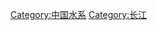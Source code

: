 {{Catnav|頁面分類|地理|各國地理|中国地理|中国水体}}
{{Commonscat|Chang Jiang Basin}}
{{Catmore|长江}}

[[Category:中国水系|Category:中国水系]]
[[Category:长江|Category:长江]]